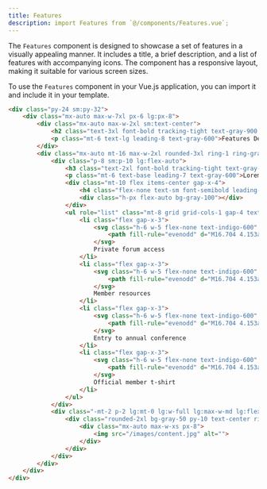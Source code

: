 ```yaml
---
title: Features
description: import Features from `@/components/Features.vue`;
---
```


The `Features` component is designed to showcase a set of features in a visually appealing manner. It includes a title, a brief description, and a list of features with accompanying icons. The component has a responsive layout, making it suitable for various screen sizes.

To use the `Features` component in your Vue.js application, you can import it and include it in your template.

```html resources/js/Components/Features.vue
<div class="py-24 sm:py-32">
    <div class="mx-auto max-w-7xl px-6 lg:px-8">
        <div class="mx-auto max-w-2xl sm:text-center">
            <h2 class="text-3xl font-bold tracking-tight text-gray-900 sm:text-4xl">Features Title</h2>
            <p class="mt-6 text-lg leading-8 text-gray-600">Features Description</p>
        </div>
        <div class="mx-auto mt-16 max-w-2xl rounded-3xl ring-1 ring-gray-200 sm:mt-20 lg:mx-0 lg:flex lg:max-w-none">
            <div class="p-8 sm:p-10 lg:flex-auto">
                <h3 class="text-2xl font-bold tracking-tight text-gray-900">What's inside?</h3>
                <p class="mt-6 text-base leading-7 text-gray-600">Lorem ipsum dolor sit amet consect etur adipisicing elit. Itaque amet indis perferendis blanditiis repellendus etur quidem assumenda.</p>
                <div class="mt-10 flex items-center gap-x-4">
                    <h4 class="flex-none text-sm font-semibold leading-6 text-indigo-600">What’s included</h4>
                    <div class="h-px flex-auto bg-gray-100"></div>
                </div>
                <ul role="list" class="mt-8 grid grid-cols-1 gap-4 text-sm leading-6 text-gray-600 sm:grid-cols-2 sm:gap-6">
                    <li class="flex gap-x-3">
                        <svg class="h-6 w-5 flex-none text-indigo-600" viewBox="0 0 20 20" fill="currentColor" aria-hidden="true">
                            <path fill-rule="evenodd" d="M16.704 4.153a.75.75 0 01.143 1.052l-8 10.5a.75.75 0 01-1.127.075l-4.5-4.5a.75.75 0 011.06-1.06l3.894 3.893 7.48-9.817a.75.75 0 011.05-.143z" clip-rule="evenodd" />
                        </svg>
                        Private forum access
                    </li>
                    <li class="flex gap-x-3">
                        <svg class="h-6 w-5 flex-none text-indigo-600" viewBox="0 0 20 20" fill="currentColor" aria-hidden="true">
                            <path fill-rule="evenodd" d="M16.704 4.153a.75.75 0 01.143 1.052l-8 10.5a.75.75 0 01-1.127.075l-4.5-4.5a.75.75 0 011.06-1.06l3.894 3.893 7.48-9.817a.75.75 0 011.05-.143z" clip-rule="evenodd" />
                        </svg>
                        Member resources
                    </li>
                    <li class="flex gap-x-3">
                        <svg class="h-6 w-5 flex-none text-indigo-600" viewBox="0 0 20 20" fill="currentColor" aria-hidden="true">
                            <path fill-rule="evenodd" d="M16.704 4.153a.75.75 0 01.143 1.052l-8 10.5a.75.75 0 01-1.127.075l-4.5-4.5a.75.75 0 011.06-1.06l3.894 3.893 7.48-9.817a.75.75 0 011.05-.143z" clip-rule="evenodd" />
                        </svg>
                        Entry to annual conference
                    </li>
                    <li class="flex gap-x-3">
                        <svg class="h-6 w-5 flex-none text-indigo-600" viewBox="0 0 20 20" fill="currentColor" aria-hidden="true">
                            <path fill-rule="evenodd" d="M16.704 4.153a.75.75 0 01.143 1.052l-8 10.5a.75.75 0 01-1.127.075l-4.5-4.5a.75.75 0 011.06-1.06l3.894 3.893 7.48-9.817a.75.75 0 011.05-.143z" clip-rule="evenodd" />
                        </svg>
                        Official member t-shirt
                    </li>
                </ul>
            </div>
            <div class="-mt-2 p-2 lg:mt-0 lg:w-full lg:max-w-md lg:flex-shrink-0">
                <div class="rounded-2xl bg-gray-50 py-10 text-center ring-1 ring-inset ring-gray-900/5 lg:flex lg:flex-col lg:justify-center lg:py-16">
                    <div class="mx-auto max-w-xs px-8">
                        <img src="/images/content.jpg" alt="">
                    </div>
                </div>
            </div>
        </div>
    </div>
</div>
```
